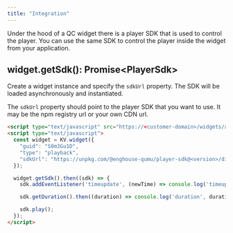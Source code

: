```yaml
---
title: "Integration"
---
```


Under the hood of a QC widget there is a player SDK that is used to control the player. You can use the same SDK to control the player inside the widget from your application.

## widget.getSdk(): Promise&lt;PlayerSdk&gt;
Create a widget instance and specify the `sdkUrl` property. The SDK will be loaded asynchronously and instantiated.

The `sdkUrl` property should point to the player SDK that you want to use. It may be the npm registry url or your own CDN url.

```html
<script type="text/javascript" src="https://<customer-domain>/widgets/application.js"></script>
<script type="text/javascript">
  const widget = KV.widget({
    "guid": "S0m3Gu1D",
    "type": "playback",
    "sdkUrl": "https://unpkg.com/@enghouse-qumu/player-sdk@<version>/dist/index.umd.js",
  });

  widget.getSdk().then((sdk) => {
    sdk.addEventListener('timeupdate', (newTime) => console.log('timeupdate', newTime));

    sdk.getDuration().then((duration) => console.log('duration', duration));

    sdk.play();
  });
</script>
```

